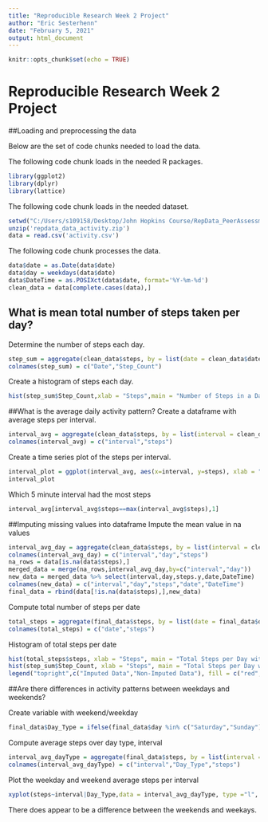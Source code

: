 ```yaml
---
title: "Reproducible Research Week 2 Project"
author: "Eric Sesterhenn"
date: "February 5, 2021"
output: html_document
---
```


```r
knitr::opts_chunk$set(echo = TRUE)
```

# Reproducible Research Week 2 Project

##Loading and preprocessing the data

Below are the set of code chunks needed to load the data.

The following code chunk loads in the needed R packages.
```r
library(ggplot2)
library(dplyr)
library(lattice)
```

The following code chunk loads in the needed dataset.
```r
setwd("C:/Users/s109158/Desktop/John Hopkins Course/RepData_PeerAssessment1")
unzip('repdata_data_activity.zip')
data = read.csv('activity.csv')
```

The following code chunk processes the data.
```r
data$date = as.Date(data$date)
data$day = weekdays(data$date)
data$DateTime = as.POSIXct(data$date, format='%Y-%m-%d')
clean_data = data[complete.cases(data),]
```

## What is mean total number of steps taken per day?

Determine the number of steps each day.

```r
step_sum = aggregate(clean_data$steps, by = list(date = clean_data$date), FUN=sum)
colnames(step_sum) = c("Date","Step_Count")
```

Create a histogram of steps each day.
```r
hist(step_sum$Step_Count,xlab = "Steps",main = "Number of Steps in a Day")
```

##What is the average daily activity pattern?
Create a dataframe with average steps per interval.
```r
interval_avg = aggregate(clean_data$steps, by = list(interval = clean_data$interval),FUN=mean)
colnames(interval_avg) = c("interval","steps")
```

Create a time series plot of the steps per interval.
```r
interval_plot = ggplot(interval_avg, aes(x=interval, y=steps), xlab = "Interval", ylab = "Average Steps") + geom_line() + ggtitle("Average Steps per Interval") + ylab("Average Steps")
interval_plot
```

Which 5 minute interval had the most steps
```r
interval_avg[interval_avg$steps==max(interval_avg$steps),1]
```

##Imputing missing values into dataframe
Impute the mean value in na values
```r
interval_avg_day = aggregate(clean_data$steps, by = list(interval = clean_data$interval,day = clean_data$day),FUN=mean)
colnames(interval_avg_day) = c("interval","day","steps")
na_rows = data[is.na(data$steps),]
merged_data = merge(na_rows,interval_avg_day,by=c("interval","day"))
new_data = merged_data %>% select(interval,day,steps.y,date,DateTime)
colnames(new_data) = c("interval","day","steps","date","DateTime")
final_data = rbind(data[!is.na(data$steps),],new_data)
```

Compute total number of steps per date
```r
total_steps = aggregate(final_data$steps, by = list(date = final_data$date),FUN=sum)
colnames(total_steps) = c("date","steps")
```

Histogram of total steps per date
```r
hist(total_steps$steps, xlab = "Steps", main = "Total Steps per Day with Imputed NAs",breaks = 5, col = "red")
hist(step_sum$Step_Count, xlab = "Steps", main = "Total Steps per Day with Imputed NAs",breaks = 5, col = "blue", add = TRUE)
legend("topright",c("Imputed Data","Non-Imputed Data"), fill = c("red","blue"))
```

##Are there differences in activity patterns between weekdays and weekends?

Create variable with weekend/weekday
```r
final_data$Day_Type = ifelse(final_data$day %in% c("Saturday","Sunday"), "Weekend","Weekday")
```

Compute average steps over day type, interval
```r
interval_avg_dayType = aggregate(final_data$steps, by = list(interval = final_data$interval,Day_Type = final_data$Day_Type),FUN=mean)
colnames(interval_avg_dayType) = c("interval","Day_Type","steps")
```

Plot the weekday and weekend average steps per interval
```r
xyplot(steps~interval|Day_Type,data = interval_avg_dayType, type ="l", layout = c(1,2),main = "Average Steps Based on Day Type", ylab = "Average Steps",xlab = "Interval")
```

There does appear to be a difference between the weekends and weekays.